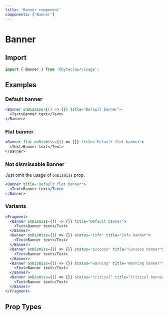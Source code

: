 ```yaml
---
title: 'Banner component'
components: ['Banner']
---
```


# Banner

## Import

```js transpile=false
import { Banner } from '@byteclaw/visage';
```

## Examples

### Default banner

```jsx live=true
<Banner onDismiss={() => {}} title="Default banner">
  <Text>Banner text</Text>
</Banner>
```

### Flat banner

```jsx live=true
<Banner flat onDismiss={() => {}} title="Default flat banner">
  <Text>Banner text</Text>
</Banner>
```

### Not dismissable Banner

Just omit the usage of `onDismiss` prop.

```jsx live=true
<Banner title="Default flat banner">
  <Text>Banner text</Text>
</Banner>
```

### Variants

```jsx live=true
<Fragment>
  <Banner onDismiss={() => {}} title="Default banner">
    <Text>Banner text</Text>
  </Banner>
  <Banner onDismiss={() => {}} status="info" title="Info banner">
    <Text>Banner text</Text>
  </Banner>
  <Banner onDismiss={() => {}} status="success" title="Success banner">
    <Text>Banner text</Text>
  </Banner>
  <Banner onDismiss={() => {}} status="warning" title="Warning banner">
    <Text>Banner text</Text>
  </Banner>
  <Banner onDismiss={() => {}} status="critical" title="Critical banner">
    <Text>Banner text</Text>
  </Banner>
</Fragment>
```

## Prop Types

<PropTypes component="Banner" />
